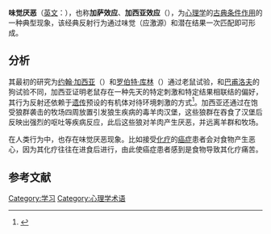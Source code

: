 {{medical}}
'''味觉厌恶'''（[[英文|英文]]：{{lang|en|Taste aversion}}），也称'''加萨效应'''、'''加西亚效应'''（{{lang|en|Garcia effect}}），为[[心理学|心理学]]的[[古典制约|古典条件作用]]的一种典型现象，该经典反射行为通过味觉（应激源）和潜在结果一次匹配即可形成。

== 分析 ==
其最初的研究为[[约翰·加西亚|约翰·加西亚]]（{{lang|en|John Garcia}}）和[[罗伯特·库林|罗伯特·库林]]（{{lang|en|Robert Koelling}}）通过老鼠试验，和[[巴甫洛夫|巴甫洛夫]]的狗试验不同，加西亚证明老鼠存在一种先天的特定刺激和特定结果相联结的偏好，其行为反射还依赖于[[遗传|遗传]]预设的有机体对待环境刺激的方式<ref>{{Cite web |url=http://www.psychspace.com/psy/school/086Garcia.htm |title=John Garcia |accessdate=2010-02-26 |archive-date=2018-10-10 |archive-url=https://web.archive.org/web/20181010093634/http://www.psychspace.com/psy/school/086Garcia.htm |dead-url=no }}</ref>。加西亚还通过在饱受狼群袭击的牧场四周放置引发狼生疾病的毒羊肉汉堡，这些狼群在吞食了汉堡后反映出强烈的呕吐等疾病反应，此后这些狼对羊肉产生厌恶，并远离羊群和牧场。

在人类行为中，也存在味觉厌恶现象。比如接受[[化疗|化疗]]的[[癌症|癌症]]患者会对食物产生恶心，因为其化疗往往在进食后进行，由此使癌症患者感到是食物导致其化疗痛苦。

==参考文献==
<div class="references-small">
<references></references>
</div>

{{心理学小作品}}
[[Category:学习|Category:学习]]
[[Category:心理学术语|Category:心理学术语]]